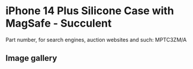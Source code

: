 
# iPhone 14 Plus Silicone Case with MagSafe - Succulent

Part number, for search engines, auction websites and such: MPTC3ZM/A

## Image gallery

<div style={{ width: "768px" }}>
  <GalleryComponent
    images={[
      {
        original: "/everysource/MPTC3.png",
        thumbnail: "/everypreview/MPTC3.png",
      },
      {
        original: "/everysource/MPTC3_AV1.png",
        thumbnail: "/everypreview/MPTC3_AV1.png",
      },
      {
        original: "/everysource/MPTC3_AV2.png",
        thumbnail: "/everypreview/MPTC3_AV2.png",
      },
      {
        original: "/everysource/MPTC3_AV3.png",
        thumbnail: "/everypreview/MPTC3_AV3.png",
      },
      {
        original: "/everysource/MPTC3_AV4.png",
        thumbnail: "/everypreview/MPTC3_AV4.png",
      }
    ]}
  />
</div>